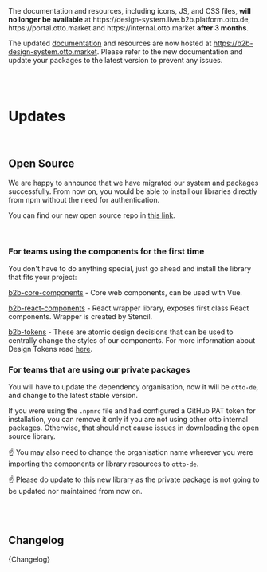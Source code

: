 
<b2b-alert type='warning' opened='true' size='large' has-close-button='false'>
The documentation and resources, including icons, JS, and CSS files, <strong>will no longer be available</strong> at https://design-system.live.b2b.platform.otto.de, https://portal.otto.market and https://internal.otto.market <strong>after 3 months</strong>.

The updated [documentation](https://b2b-design-system.otto.market) and resources are now hosted at https://b2b-design-system.otto.market.
Please refer to the new documentation and update your packages to the latest version to prevent any issues.
</b2b-alert>

<br />
<br />

<Meta title="Updates" />

# Updates

<br />

## Open Source

We are happy to announce that we have migrated our system and packages successfully.
From now on, you would be able to install our libraries directly from npm without the need for authentication.

You can find our new open source repo in [this link](https://github.com/otto-de/b2b-design-system).

<br />

### For teams using the components for the first time

You don't have to do anything special, just go ahead and install the library that fits your project:

[b2b-core-components](https://www.npmjs.com/package/@otto-de/b2b-core-components) - Core web components, can be used with Vue.

[b2b-react-components](https://www.npmjs.com/package/@otto-de/b2b-react-components) - React wrapper library, exposes first class React components. Wrapper is created by Stencil.

[b2b-tokens](https://www.npmjs.com/package/@otto-de/b2b-tokens) - These are atomic design decisions that can be used to
centrally change the styles of our components. For more information about Design Tokens read [here](https://specifyapp.com/blog/introduction-to-design-tokens).

### For teams that are using our private packages

You will have to update the dependency organisation, now it will be `otto-de`, and change to the latest stable version.

If you were using the `.npmrc` file and had configured a GitHub PAT token for installation, you can remove it only if
you are not using other otto internal packages. Otherwise, that should not cause issues in downloading the open
source library.

☝️ You may also need to change the organisation name wherever you were importing the components or library resources
to `otto-de`.

☝️ Please do update to this new library as the private package is not going to be updated nor maintained from now on.

<br />
<br />

## Changelog

<Markdown>{Changelog}</Markdown>
